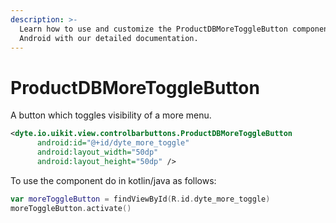 ```yaml
---
description: >-
  Learn how to use and customize the ProductDBMoreToggleButton component in ProductDB's
  Android with our detailed documentation.
---
```


# ProductDBMoreToggleButton

A button which toggles visibility of a more menu.

```xml
<dyte.io.uikit.view.controlbarbuttons.ProductDBMoreToggleButton
      android:id="@+id/dyte_more_toggle"
      android:layout_width="50dp"
      android:layout_height="50dp" />
```

To use the component do in kotlin/java as follows:

```kotlin
var moreToggleButton = findViewById(R.id.dyte_more_toggle)
moreToggleButton.activate()
```

<head>
  <title>Android ProductDBMoreToggleButton</title>
</head>
